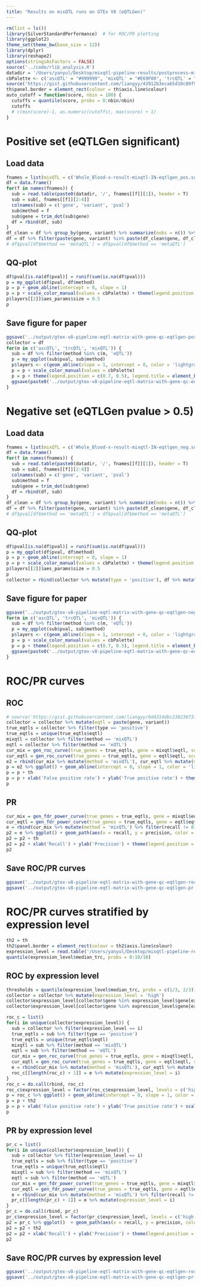 ```yaml
---
title: "Results on mixQTL runs on GTEx V8 (eQTLGen)"
---
```


```r
rm(list = ls())
library(SilverStandardPerformance)  # for ROC/PR plotting
library(ggplot2)
theme_set(theme_bw(base_size = 12))
library(dplyr)
library(reshape2)
options(stringsAsFactors = FALSE)
source('../code/rlib_analysis.R')
datadir = '/Users/yanyul/Desktop/mixqtl-pipeline-results/postprocess-mixqtl'
cbPalette <- c('ascQTL' = "#999999", 'mixQTL' = "#E69F00", 'trcQTL' = "#56B4E9", 'eQTL' = "#009E73", "#F0E442", "#0072B2", "#D55E00", "#CC79A7")
source('https://gist.githubusercontent.com/liangyy/43912b3ecab5d10c89f9d4b2669871c9/raw/8151c6fe70e3d4ee43d9ce340ecc0eb65172e616/my_ggplot_theme.R')
th$panel.border = element_rect(colour = th$axis.line$colour)
auto_cutoff = function(score, nbin = 100) {
  cutoffs = quantile(score, probs = 0:nbin/nbin)
  cutoffs
  # c(min(score)-1, as.numeric(cutoffs), max(score) + 1)
}
```

# Positive set (eQTLGen significant)

## Load data

```r
fnames = list(mixQTL = c('Whole_Blood-x-result-mixqtl-IN-eqtlgen_pos.subsample100000-with-gene-qc.txt.gz', 'gene', 'variant_id', 'pval.meta'), trcQTL = c('Whole_Blood-x-result-mixqtl-IN-eqtlgen_pos.subsample100000-with-gene-qc.txt.gz', 'gene', 'variant_id', 'pval.trc'), ascQTL = c('Whole_Blood-x-result-mixqtl-IN-eqtlgen_pos.subsample100000-with-gene-qc.txt.gz', 'gene', 'variant_id', 'pval.asc'), eQTL = c('Whole_Blood.allpairs-IN-eqtlgen_pos.subsample100000-with-gene-qc.txt.gz', 'gene_id', 'variant_id', 'pval_nominal'))
df = data.frame()
for(f in names(fnames)) {
  sub = read.table(paste0(datadir, '/', fnames[[f]][1]), header = T)
  sub = sub[, fnames[[f]][2:4]]
  colnames(sub) = c('gene', 'variant', 'pval')
  sub$method = f
  sub$gene = trim_dot(sub$gene)
  df = rbind(df, sub)
}
df_clean = df %>% group_by(gene, variant) %>% summarize(nobs = n()) %>% filter(nobs == 4) %>% ungroup()
df = df %>% filter(paste(gene, variant) %in% paste(df_clean$gene, df_clean$variant))
# df$pval[df$method == 'metaQTL'] = df$pval[df$method == 'metaQTL']
```

## QQ-plot

```r
df$pval[is.na(df$pval)] = runif(sum(is.na(df$pval)))
p = my_qqplot(df$pval, df$method) 
p = p + geom_abline(intercept = 0, slope = 1)
p = p + scale_color_manual(values = cbPalette) + theme(legend.position = c(0.7, 0.5), legend.title = element_blank()) + th + theme(aspect.ratio = 1) + ylab(expression(-log[10](p[observed]))) + xlab(expression(-log[10](p[expected])))
p$layers[[2]]$aes_params$size = 0.5
p
```

## Save figure for paper

```r
ggsave('../output/gtex-v8-pipeline-eqtl-matrix-with-gene-qc-eqtlgen-positive.png', p, height = 4, width = 4)
collector = df
for(m in c('ascQTL', 'trcQTL', 'mixQTL')) {
  sub = df %>% filter(method %in% c(m, 'eQTL'))
  p = my_qqplot(sub$pval, sub$method) 
  p$layers <- c(geom_abline(slope = 1, intercept = 0, color = 'lightgray'), p$layers)
  p = p + scale_color_manual(values = cbPalette)
  p = p + theme(legend.position = c(0.7, 0.5), legend.title = element_blank()) + th + theme(aspect.ratio = 1) + ylab(expression(-log[10](p[observed]))) + xlab(expression(-log[10](p[expected])))
  ggsave(paste0('../output/gtex-v8-pipeline-eqtl-matrix-with-gene-qc-eqtlgen-positive-', m, '.png'), p, height = 4, width = 4)
}
```

# Negative set (eQTLGen pvalue > 0.5)

## Load data

```r
fnames = list(mixQTL = c('Whole_Blood-x-result-mixqtl-IN-eqtlgen_neg.subsample100000-with-gene-qc.txt.gz', 'gene', 'variant_id', 'pval.meta'), trcQTL = c('Whole_Blood-x-result-mixqtl-IN-eqtlgen_neg.subsample100000-with-gene-qc.txt.gz', 'gene', 'variant_id', 'pval.trc'), ascQTL = c('Whole_Blood-x-result-mixqtl-IN-eqtlgen_neg.subsample100000-with-gene-qc.txt.gz', 'gene', 'variant_id', 'pval.asc'), eQTL = c('Whole_Blood.allpairs-IN-eqtlgen_neg.subsample100000-with-gene-qc.txt.gz', 'gene_id', 'variant_id', 'pval_nominal'))
df = data.frame()
for(f in names(fnames)) {
  sub = read.table(paste0(datadir, '/', fnames[[f]][1]), header = T)
  sub = sub[, fnames[[f]][2:4]]
  colnames(sub) = c('gene', 'variant', 'pval')
  sub$method = f
  sub$gene = trim_dot(sub$gene)
  df = rbind(df, sub)
}
df_clean = df %>% group_by(gene, variant) %>% summarize(nobs = n()) %>% filter(nobs == 4) %>% ungroup()
df = df %>% filter(paste(gene, variant) %in% paste(df_clean$gene, df_clean$variant))
# df$pval[df$method == 'metaQTL'] = df$pval[df$method == 'metaQTL']
```

## QQ-plot

```r
df$pval[is.na(df$pval)] = runif(sum(is.na(df$pval)))
p = my_qqplot(df$pval, df$method) 
p = p + geom_abline(intercept = 0, slope = 1)
p = p + scale_color_manual(values = cbPalette) + theme(legend.position = c(0.7, 0.5), legend.title = element_blank()) + th + theme(aspect.ratio = 1) + ylab(expression(-log[10](p[observed]))) + xlab(expression(-log[10](p[expected])))
p$layers[[2]]$aes_params$size = 0.5
p
collector = rbind(collector %>% mutate(type = 'positive'), df %>% mutate(type = 'negative'))
```

## Save figure for paper

```r
ggsave('../output/gtex-v8-pipeline-eqtl-matrix-with-gene-qc-eqtlgen-negative.png', p, height = 4, width = 4)
for(m in c('ascQTL', 'trcQTL', 'mixQTL')) {
  sub = df %>% filter(method %in% c(m, 'eQTL'))
  p = my_qqplot(sub$pval, sub$method) 
  p$layers <- c(geom_abline(slope = 1, intercept = 0, color = 'lightgray'), p$layers)
  p = p + scale_color_manual(values = cbPalette)
  p = p + theme(legend.position = c(0.7, 0.5), legend.title = element_blank()) + th + theme(aspect.ratio = 1) + ylab(expression(-log[10](p[observed]))) + xlab(expression(-log[10](p[expected])))
  ggsave(paste0('../output/gtex-v8-pipeline-eqtl-matrix-with-gene-qc-eqtlgen-negative-', m, '.png'), p, height = 4, width = 4)
}
```

# ROC/PR curves

## ROC

```r
# source('https://gist.githubusercontent.com/liangyy/6d4314dbc238236731e134abef2484f4/raw/f6b23f7f06ec97c27dff574ec1712c9d1f0552df/rlib_roc_pr.R')
collector = collector %>% mutate(eqtl = paste(gene, variant))
true_eqtls = collector %>% filter(type == 'positive')
true_eqtls = unique(true_eqtls$eqtl)
mixqtl = collector %>% filter(method == 'mixQTL')
eqtl = collector %>% filter(method == 'eQTL')
cur_mix = gen_roc_curve(true_genes = true_eqtls, gene = mixqtl$eqtl, score = -log(mixqtl$pval), method = 'gt', cutoff = c(0, 1:20/10, 10:15/5, 4:50, Inf))
cur_eqtl = gen_roc_curve(true_genes = true_eqtls, gene = eqtl$eqtl, score = -log(eqtl$pval), method = 'gt', cutoff = c(0, 1:20/10, 10:15/5, 4:50, Inf))
e2 = rbind(cur_mix %>% mutate(method = 'mixQTL'), cur_eqtl %>% mutate(method = 'eQTL'))
p = e2 %>% ggplot() + geom_abline(intercept = 0, slope = 1, color = 'lightgray') + geom_path(aes(x = fpr, y = tpr, color = method), size = 2, alpha = .8) + coord_equal()
p = p + th 
p = p + xlab('False positive rate') + ylab('True positive rate') + theme(legend.position = c(0.8, 0.2), legend.title = element_blank()) + scale_color_manual(values = cbPalette) 
p
```

## PR

```r
cur_mix = gen_fdr_power_curve(true_genes = true_eqtls, gene = mixqtl$eqtl, score = -log(mixqtl$pval), method = 'gt', cutoff = c(0, 1:20/10, 10:15/5, 4:50, Inf))
cur_eqtl = gen_fdr_power_curve(true_genes = true_eqtls, gene = eqtl$eqtl, score = -log(eqtl$pval), method = 'gt', cutoff = c(0, 1:20/10, 10:15/5, 4:50, Inf))
e = rbind(cur_mix %>% mutate(method = 'mixQTL') %>% filter(recall != 0) , cur_eqtl %>% mutate(method = 'eQTL') %>% filter(recall != 0))
p2 = e %>% ggplot() + geom_path(aes(x = recall, y = precision, color = method), size = 2, alpha = .8) + theme(aspect.ratio = 1)
p2 = p2 + th 
p2 = p2 + xlab('Recall') + ylab('Precision') + theme(legend.position = c(0.2, 0.2), legend.title = element_blank()) + scale_color_manual(values = cbPalette) 
p2
```

## Save ROC/PR curves

```r
ggsave('../output/gtex-v8-pipeline-eqtl-matrix-with-gene-qc-eqtlgen-roc.png', p, width = 4, height = 4)
ggsave('../output/gtex-v8-pipeline-eqtl-matrix-with-gene-qc-eqtlgen-pr.png', p2, width = 4, height = 4)
```

# ROC/PR curves stratified by expression level

```r
th2 = th
th2$panel.border = element_rect(colour = th2$axis.line$colour)
expression_level = read.table('/Users/yanyul/Desktop/mixqtl-pipeline-results/misc_data/gtex-v8-genes-passed-qc-with-median-trc.txt', header = T)
quantile(expression_level$median_trc, probs = 0:10/10)
```

## ROC by expression level

```r
thresholds = quantile(expression_level$median_trc, probs = c(1/3, 2/3))
collector = collector %>% mutate(expression_level = 'high')
collector$expression_level[collector$gene %in% expression_level$gene[expression_level$median_trc < thresholds[1]]] = 'low'
collector$expression_level[collector$gene %in% expression_level$gene[expression_level$median_trc < thresholds[2] & expression_level$median_trc >= thresholds[1]]] = 'middle'

roc_c = list()
for(i in unique(collector$expression_level)) {
  sub = collector %>% filter(expression_level == i)
  true_eqtls = sub %>% filter(type == 'positive')
  true_eqtls = unique(true_eqtls$eqtl)
  mixqtl = sub %>% filter(method == 'mixQTL')
  eqtl = sub %>% filter(method == 'eQTL')
  cur_mix = gen_roc_curve(true_genes = true_eqtls, gene = mixqtl$eqtl, score = -log(mixqtl$pval), method = 'gt', cutoff = c(0, 1:20/10, 10:15/5, 4:50, Inf))
  cur_eqtl = gen_roc_curve(true_genes = true_eqtls, gene = eqtl$eqtl, score = -log(eqtl$pval), method = 'gt', cutoff = c(0, 1:20/10, 10:15/5, 4:50, Inf))
  e = rbind(cur_mix %>% mutate(method = 'mixQTL'), cur_eqtl %>% mutate(method = 'eQTL'))
  roc_c[[length(roc_c) + 1]] = e %>% mutate(expression_level = i)
}
roc_c = do.call(rbind, roc_c)
roc_c$expression_level = factor(roc_c$expression_level, levels = c('high', 'middle', 'low'))
p = roc_c %>% ggplot() + geom_abline(intercept = 0, slope = 1, color = 'lightgray') + geom_path(aes(x = fpr, y = tpr, color = method), size = 2, alpha = .8) + facet_wrap(~expression_level) + coord_equal() # + geom_point(aes(x = fpr, y = tpr))
p = p + th2 
p = p + xlab('False positive rate') + ylab('True positive rate') + scale_color_manual(values = cbPalette) + theme(legend.position = 'bottom', legend.title = element_blank())
p
```

## PR by expression level

```r
pr_c = list()
for(i in unique(collector$expression_level)) {
  sub = collector %>% filter(expression_level == i)
  true_eqtls = sub %>% filter(type == 'positive')
  true_eqtls = unique(true_eqtls$eqtl)
  mixqtl = sub %>% filter(method == 'mixQTL')
  eqtl = sub %>% filter(method == 'eQTL')
  cur_mix = gen_fdr_power_curve(true_genes = true_eqtls, gene = mixqtl$eqtl, score = -log(mixqtl$pval), method = 'gt', cutoff = c(0, 1:20/10, 10:15/5, 4:50, Inf))
  cur_eqtl = gen_fdr_power_curve(true_genes = true_eqtls, gene = eqtl$eqtl, score = -log(eqtl$pval), method = 'gt', cutoff = c(0, 1:20/10, 10:15/5, 4:50, Inf))
  e = rbind(cur_mix %>% mutate(method = 'mixQTL') %>% filter(recall != 0) , cur_eqtl %>% mutate(method = 'eQTL') %>% filter(recall != 0))
  pr_c[[length(pr_c) + 1]] = e %>% mutate(expression_level = i)
}
pr_c = do.call(rbind, pr_c)
pr_c$expression_level = factor(pr_c$expression_level, levels = c('high', 'middle', 'low'))
p2 = pr_c %>% ggplot()  + geom_path(aes(x = recall, y = precision, color = method), size = 2, alpha = .8) + theme(aspect.ratio = 1) + facet_wrap(~expression_level)
p2 = p2 + th2 
p2 = p2 + xlab('Recall') + ylab('Precision') + theme(legend.position = 'bottom', legend.title = element_blank()) + scale_color_manual(values = cbPalette) 
p2
```

## Save ROC/PR curves by expression level

```r
ggsave('../output/gtex-v8-pipeline-eqtl-matrix-with-gene-qc-eqtlgen-roc-stratified.png', p, width = 10, height = 5)
ggsave('../output/gtex-v8-pipeline-eqtl-matrix-with-gene-qc-eqtlgen-pr-stratified.png', p2, width = 10, height = 5)
```